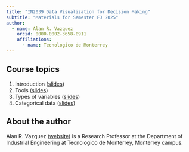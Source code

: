 ```yaml
---
title: "IN2039 Data Visualization for Decision Making"
subtitle: "Materials for Semester FJ 2025"
author: 
  - name: Alan R. Vazquez
    orcid: 0000-0002-3658-0911
    affiliations:
      - name: Tecnologico de Monterrey
---
```


## Course topics


1.  Introduction ([slides](/T1_Introduction/Introduction.slides.html))
2.  Tools ([slides](/T1_Introduction/Tools.slides.html))
3.  Types of variables ([slides](/T2_Type_of_Variables/Types.slides.html))
4.  Categorical data ([slides](/T3_Categorical_Data/Categorical.slides.html))

## About the author

Alan R. Vazquez ([website](https://alanrvazquez.netlify.app/)) is a Research Professor at the Department of Industrial Engineering at Tecnologico de Monterrey, Monterrey campus.
